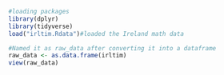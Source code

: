 ```r
#loading packages
library(dplyr)
library(tidyverse)
load("irltim.Rdata")#loaded the Ireland math data
```


```r
#Named it as raw_data after converting it into a dataframe
raw_data <- as.data.frame(irltim)
view(raw_data)
```
